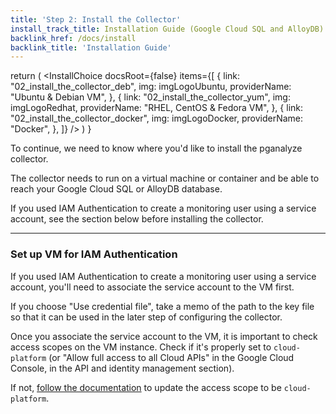 ```yaml
---
title: 'Step 2: Install the Collector'
install_track_title: Installation Guide (Google Cloud SQL and AlloyDB)
backlink_href: /docs/install
backlink_title: 'Installation Guide'
---
```




  return (
    <InstallChoice
      docsRoot={false}
      items={[
        {
          link: "02_install_the_collector_deb",
          img: imgLogoUbuntu,
          providerName: "Ubuntu & Debian VM",
        },
        {
          link: "02_install_the_collector_yum",
          img: imgLogoRedhat,
          providerName: "RHEL, CentOS & Fedora VM",
        },
        {
          link: "02_install_the_collector_docker",
          img: imgLogoDocker,
          providerName: "Docker",
        },
      ]}
    />
  )
}

To continue, we need to know where you'd like to install the pganalyze collector.

The collector needs to run on a virtual machine or container and be able to reach your Google Cloud SQL or AlloyDB database.

If you used IAM Authentication to create a monitoring user using a service account,
see the section below before installing the collector.

<SelectCollectorPlatform />

----

### Set up VM for IAM Authentication

If you used IAM Authentication to create a monitoring user using a service account,
you'll need to associate the service account to the VM first.

<GCPConfigureAccess />

If you choose "Use credential file", take a memo of the path to the key file
so that it can be used in the later step of configuring the collector.

Once you associate the service account to the VM, it is important to check access scopes on the VM instance.
Check if it's properly set to `cloud-platform` (or "Allow full access to all Cloud APIs" in the Google Cloud Console, in the API and identity management section).

If not, [follow the documentation](https://cloud.google.com/compute/docs/instances/change-service-account#changeserviceaccountandscopes) to update the access scope to be `cloud-platform`.
